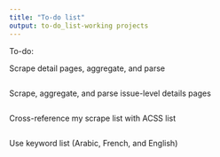 ```yaml
---
title: "To-do list"
output: to-do_list-working projects
---
```


To-do:

Scrape detail pages, aggregate, and parse
```r

```
Scrape, aggregate, and parse issue-level details pages 
```r

```
Cross-reference my scrape list with ACSS list
```r

```
Use keyword list (Arabic, French, and English)
```r

```
